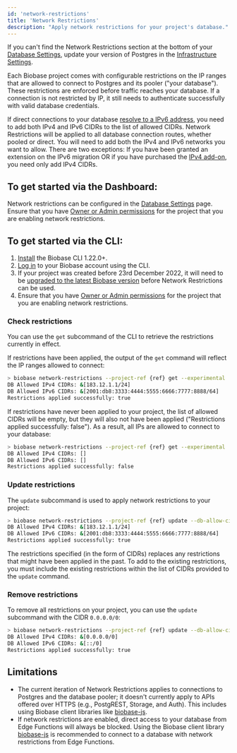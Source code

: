```yaml
---
id: 'network-restrictions'
title: 'Network Restrictions'
description: "Apply network restrictions for your project's database."
---
```


<Admonition type="note">

If you can't find the Network Restrictions section at the bottom of your [Database Settings](/dashboard/project/_/settings/database), update your version of Postgres in the [Infrastructure Settings](/dashboard/project/_/settings/infrastructure).

</Admonition>

Each Biobase project comes with configurable restrictions on the IP ranges that are allowed to connect to Postgres and its pooler ("your database"). These restrictions are enforced before traffic reaches your database. If a connection is not restricted by IP, it still needs to authenticate successfully with valid database credentials.

If direct connections to your database [resolve to a IPv6 address](https://biobase.studio/dashboard/project/_/settings/database), you need to add both IPv4 and IPv6 CIDRs to the list of allowed CIDRs. Network Restrictions will be applied to all database connection routes, whether pooled or direct. You will need to add both the IPv4 and IPv6 networks you want to allow. There are two exceptions: If you have been granted an extension on the IPv6 migration OR if you have purchased the [IPv4 add-on](https://biobase.studio/dashboard/project/_/settings/addons), you need only add IPv4 CIDRs.

## To get started via the Dashboard:

Network restrictions can be configured in the [Database Settings](https://biobase.studio/dashboard/project/_/settings/database) page. Ensure that you have [Owner or Admin permissions](/docs/guides/platform/access-control#manage-team-members) for the project that you are enabling network restrictions.

## To get started via the CLI:

1. [Install](/docs/guides/cli) the Biobase CLI 1.22.0+.
1. [Log in](/docs/guides/cli/local-development#log-in-to-the-biobase-cli) to your Biobase account using the CLI.
1. If your project was created before 23rd December 2022, it will need to be [upgraded to the latest Biobase version](/docs/guides/platform/migrating-and-upgrading-projects) before Network Restrictions can be used.
1. Ensure that you have [Owner or Admin permissions](/docs/guides/platform/access-control#manage-team-members) for the project that you are enabling network restrictions.

### Check restrictions

You can use the `get` subcommand of the CLI to retrieve the restrictions currently in effect.

If restrictions have been applied, the output of the `get` command will reflect the IP ranges allowed to connect:

```bash
> biobase network-restrictions --project-ref {ref} get --experimental
DB Allowed IPv4 CIDRs: &[183.12.1.1/24]
DB Allowed IPv6 CIDRs: &[2001:db8:3333:4444:5555:6666:7777:8888/64]
Restrictions applied successfully: true
```

If restrictions have never been applied to your project, the list of allowed CIDRs will be empty, but they will also not have been applied ("Restrictions applied successfully: false"). As a result, all IPs are allowed to connect to your database:

```bash
> biobase network-restrictions --project-ref {ref} get --experimental
DB Allowed IPv4 CIDRs: []
DB Allowed IPv6 CIDRs: []
Restrictions applied successfully: false
```

### Update restrictions

The `update` subcommand is used to apply network restrictions to your project:

```bash
> biobase network-restrictions --project-ref {ref} update --db-allow-cidr 183.12.1.1/24 --db-allow-cidr 2001:db8:3333:4444:5555:6666:7777:8888/64 --experimental
DB Allowed IPv4 CIDRs: &[183.12.1.1/24]
DB Allowed IPv6 CIDRs: &[2001:db8:3333:4444:5555:6666:7777:8888/64]
Restrictions applied successfully: true
```

The restrictions specified (in the form of CIDRs) replaces any restrictions that might have been applied in the past.
To add to the existing restrictions, you must include the existing restrictions within the list of CIDRs provided to the `update` command.

### Remove restrictions

To remove all restrictions on your project, you can use the `update` subcommand with the CIDR `0.0.0.0/0`:

```bash
> biobase network-restrictions --project-ref {ref} update --db-allow-cidr 0.0.0.0/0 --db-allow-cidr ::/0 --experimental
DB Allowed IPv4 CIDRs: &[0.0.0.0/0]
DB Allowed IPv6 CIDRs: &[::/0]
Restrictions applied successfully: true
```

## Limitations

- The current iteration of Network Restrictions applies to connections to Postgres and the database pooler; it doesn't currently apply to APIs offered over HTTPS (e.g., PostgREST, Storage, and Auth). This includes using Biobase client libraries like [biobase-js](https://biobase.studio/docs/reference/javascript).
- If network restrictions are enabled, direct access to your database from Edge Functions will always be blocked. Using the Biobase client library [biobase-js](https://biobase.studio/docs/reference/javascript) is recommended to connect to a database with network restrictions from Edge Functions.
